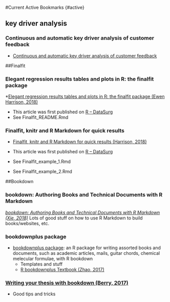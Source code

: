 #Current Active Bookmarks  {#active}

## key driver analysis

### Continuous and automatic key driver analysis of customer feedback
* [Continuous and automatic key driver analysis of customer feedback](https://avira.github.io/dsblog/2016-11-18-customer-feedback-drivers.html)

##Finalfit

### Elegant regression results tables and plots in R: the finalfit package
*[Elegant regression results tables and plots in R: the finalfit package (Ewen Harrison, 2018)](https://www.r-bloggers.com/elegant-regression-results-tables-and-plots-in-r-the-finalfit-package/)

* This article was first published on  [R – DataSurg](http://www.datasurg.net/2018/05/16/elegant-regression-results-tables-and-plots-the-finalfit-package/)
* See Finalfit_README.Rmd

### Finalfit, knitr and R Markdown for quick results
* [Finalfit, knitr and R Markdown for quick results (Harrison, 2018)](https://www.r-bloggers.com/finalfit-knitr-and-r-markdown-for-quick-results/)

* This article was first published on  [R – DataSurg](http://www.datasurg.net/2018/05/22/finalfit-knitr-and-r-markdown-for-quick-results/)
* See Finalfit_example_1.Rmd
* See Finalfit_example_2.Rmd

##Bookdown

### bookdown: Authoring Books and Technical Documents with R Markdown
*[bookdown: Authoring Books and Technical Documents with R Markdown (Xie, 2018)](https://bookdown.org/yihui/bookdown/)
    * Lots of good stuff on how to use R Markdown to build books/websites, etc.

### bookdownplus package
* [bookdownplus package](https://github.com/pzhaonet/bookdownplus): an R package for writing assorted books and documents, such as academic articles, mails, guitar chords, chemical melecular formulae, with R bookdown
    * Templates and stuff
    * [R bookdownplus Textbook (Zhao, 2017)](https://bookdown.org/baydap/bookdownplus/)

### [Writing your thesis with bookdown (Berry, 2017)](https://eddjberry.netlify.com/post/writing-your-thesis-with-bookdown/)
* Good tips and tricks